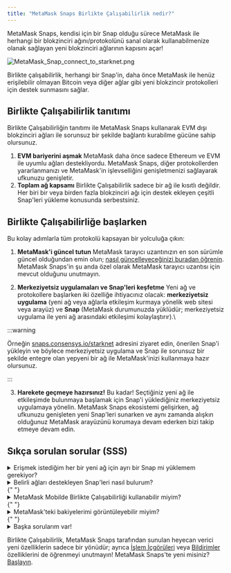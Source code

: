 ```yaml
---
title: "MetaMask Snaps Birlikte Çalışabilirlik nedir?"
---
```


MetaMask Snaps, kendisi için bir Snap olduğu sürece MetaMask ile herhangi bir blokzinciri ağını/protokolünü sanal olarak kullanabilmenize olanak sağlayan yeni blokzinciri ağlarının kapısını açar!

<div class="center-container">
  <div class="img-medium">
    <img
      src={
        require("../../../../../img/metamask-snaps/what-are-interoperability-snaps/MetaMask_Snap_connect_to_starknet.png")
          .default
      }
      alt="MetaMask_Snap_connect_to_starknet.png"
    />
  </div>
</div>

Birlikte çalışabilirlik, herhangi bir Snap'in, daha önce MetaMask ile henüz erişilebilir olmayan Bitcoin veya diğer ağlar gibi yeni blokzincir protokolleri için destek sunmasını sağlar.

## Birlikte Çalışabilirlik tanıtımı

Birlikte Çalışabilirliğin tanıtımı ile MetaMask Snaps kullanarak EVM dışı blokzinciri ağları ile sorunsuz bir şekilde bağlantı kurabilme gücüne sahip olursunuz.

1. **EVM bariyerini aşmak** MetaMask daha önce sadece Ethereum ve EVM ile uyumlu ağları destekliyordu. MetaMask Snaps, diğer protokollerden yararlanmanızı ve MetaMask'in işlevselliğini genişletmenizi sağlayarak ufkunuzu genişletir.
2. **Toplam ağ kapsamı** Birlikte Çalışabilirlik sadece bir ağ ile kısıtlı değildir. Her biri bir veya birden fazla blokzinciri ağı için destek ekleyen çeşitli Snap'leri yükleme konusunda serbestsiniz.

## Birlikte Çalışabilirliğe başlarken

Bu kolay adımlarla tüm protokolü kapsayan bir yolculuğa çıkın:

1. **MetaMask'i güncel tutun** MetaMask tarayıcı uzantınızın en son sürümle güncel olduğundan emin olun; [nasıl güncelleyeceğinizi buradan öğrenin](/managing-my-wallet/using-metamask/how-to-update-the-version-of-metamask). MetaMask Snaps'in şu anda özel olarak MetaMask tarayıcı uzantısı için mevcut olduğunu unutmayın.

2. **Merkeziyetsiz uygulamaları ve Snap'leri keşfetme** Yeni ağ ve protokollere başlarken iki özelliğe ihtiyacınız olacak: **merkeziyetsiz uygulama** (yeni ağ veya ağlarla etkileşim kurmaya yönelik web sitesi veya arayüz) ve **Snap** (MetaMask durumunuzda yüklüdür; merkeziyetsiz uygulama ile yeni ağ arasındaki etkileşimi kolaylaştırır).\

:::warning

Örneğin [snaps.consensys.io/starknet](http://snaps.consensys.io/starknet?utm_source=metamaskSupport&utm_medium=knowledge-base&utm_campaign=2023_Sep_snaps-launch_content_interoperability) adresini ziyaret edin, önerilen Snap'i yükleyin ve böylece merkeziyetsiz uygulama ve Snap ile sorunsuz bir şekilde entegre olan yepyeni bir ağ ile MetaMask'inizi kullanmaya hazır olursunuz.

:::

3. **Harekete geçmeye hazırsınız!** Bu kadar! Seçtiğiniz yeni ağ ile etkileşimde bulunmaya başlamak için Snap'i yüklediğiniz merkeziyetsiz uygulamaya yönelin. MetaMask Snaps ekosistemi gelişirken, ağ ufkunuzu genişleten yeni Snap'leri sunarken ve aynı zamanda alışkın olduğunuz MetaMask arayüzünü korumaya devam ederken bizi takip etmeye devam edin.

## Sıkça sorulan sorular (SSS)

<details>
<summary>Erişmek istediğim her bir yeni ağ için ayrı bir Snap mi yüklemem gerekiyor?</summary>

<div>

Bu mümkündür ama kesin değildir. Snap'e bağlı olarak bir veya daha fazla blokzinciri ağını/protokolü desteklenebilir.

</div>
</details>

<details>
  <summary>Belirli ağları destekleyen Snap'leri nasıl bulurum?</summary>
  <div>
    {" "}
    Doğrudan en sevdiğiniz merkeziyetsiz uygulamalardan Snap'leri keşfedin ve yükleyin
    veya yeni Snap'leri keşfetmek için [MetaMask Snaps Dizini](https://snaps.metamask.io/?utm_source=metamaskSupport&utm_medium=knowledge-base&utm_campaign=2023_Sep_snaps-launch_content_interoperability)nden
    yararlanın.{" "}
  </div>
</details>{" "}

<details>
  <summary>
    MetaMask Mobilde Birlikte Çalışabilirliği kullanabilir miyim?
  </summary>
  <div>Şu anda, MetaMask Snaps sadece MetaMask Uzantısı için mevcuttur.</div>
</details>{" "}

<details>
  <summary>MetaMask'teki bakiyelerimi görüntüleyebilir miyim?</summary>
  <div>
    {" "}
    Şimdilik, bakiyeleri görüntülemek için Snap'i yüklediğiniz merkeziyetsiz uygulamayı
    ziyaret etmelisiniz. Yine de gelecekte, doğrudan MetaMask arayüzünüzden Snapler
    tarafından eklenen yeni ağların bakiyelerini görüntüleyebileceksiniz. Takipte
    kalın!{" "}
  </div>
</details>{" "}

<details>
  <summary>Başka sorularım var!</summary>
  <div>
    {" "}
    [MetaMask Snaps SSS sayfasına](/metamask-snaps/metamask-snaps-faq) bakın.{" "}
  </div>
</details>

Birlikte Çalışabilirlik, MetaMask Snaps tarafından sunulan heyecan verici yeni özelliklerin sadece bir yönüdür; ayrıca [İşlem İçgörüleri](/metamask-snaps/what-are-security-snaps) veya [Bildirimler](/metamask-snaps/what-are-communication-snaps) özelliklerini de öğrenmeyi unutmayın! MetaMask Snaps'te yeni misiniz? [Başlayın](/metamask-snaps/getting-started-with-metamask-snaps).
